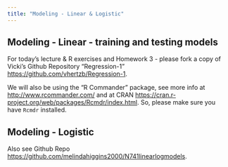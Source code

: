 ```yaml
---
title: "Modeling - Linear & Logistic"
---
```


## Modeling - Linear - training and testing models

For today's lecture & R exercises and Homework 3 - please fork a copy of Vicki's Github Repository "Regression-1" [https://github.com/vhertzb/Regression-1](https://github.com/vhertzb/Regression-1).

We will also be using the "R Commander" package, see more info at [http://www.rcommander.com/](http://www.rcommander.com/) and at CRAN [https://cran.r-project.org/web/packages/Rcmdr/index.html](https://cran.r-project.org/web/packages/Rcmdr/index.html). So, please make sure you have `Rcmdr` installed. 

## Modeling - Logistic

Also see Github Repo [https://github.com/melindahiggins2000/N741linearlogmodels](https://github.com/melindahiggins2000/N741linearlogmodels).

